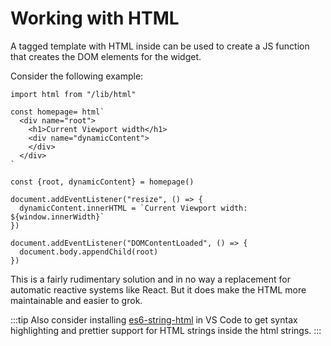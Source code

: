 # Working with HTML

A tagged template with HTML inside can be used to create a JS function that
creates the DOM elements for the widget.

Consider the following example:

```tsx title="homepage.html.ts"
import html from "/lib/html"

const homepage= html`
  <div name="root">
    <h1>Current Viewport width</h1>
    <div name="dynamicContent">
    </div>
  </div>
`

const {root, dynamicContent} = homepage()

document.addEventListener("resize", () => {
  dynamicContent.innerHTML = `Current Viewport width: ${window.innerWidth}`
})

document.addEventListener("DOMContentLoaded", () => {
  document.body.appendChild(root)
})
```

This is a fairly rudimentary solution and in no way a replacement for automatic reactive systems like React. But
it does make the HTML more maintainable and easier to grok.

:::tip
Also consider installing [es6-string-html](https://marketplace.visualstudio.com/items?itemName=Tobermory.es6-string-html)
in VS Code to get syntax highlighting and prettier support for HTML strings inside the html strings.
:::
